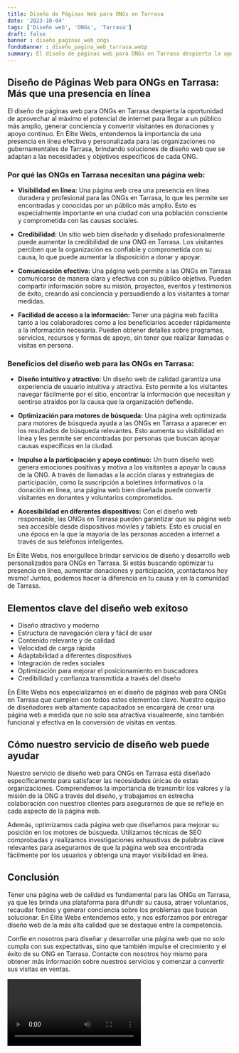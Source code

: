 ```yaml
---
title: Diseño de Páginas Web para ONGs en Tarrasa
date: '2023-10-04'
tags: ['Diseño web', 'ONGs', 'Tarrasa']
draft: false
banner : diseño_paginas_web_ongs
fondoBanner : diseño_pagina_web_tarrasa.webp
summary: El diseño de páginas web para ONGs en Tarrasa despierta la oportunidad de aprovechar al máximo el potencial de internet para llegar a un público más amplio, generar conciencia y convertir visitantes en donaciones y apoyo continuo. En Élite Webs, entendemos la importancia de una presencia en línea efectiva y personalizada para las organizaciones no gubernamentales de Tarrasa, brindando soluciones de diseño web que se adaptan a las necesidades y objetivos específicos de cada ONG.
---
```


## Diseño de Páginas Web para ONGs en Tarrasa: Más que una presencia en línea

El diseño de páginas web para ONGs en Tarrasa despierta la oportunidad de aprovechar al máximo el potencial de internet para llegar a un público más amplio, generar conciencia y convertir visitantes en donaciones y apoyo continuo. En Élite Webs, entendemos la importancia de una presencia en línea efectiva y personalizada para las organizaciones no gubernamentales de Tarrasa, brindando soluciones de diseño web que se adaptan a las necesidades y objetivos específicos de cada ONG.

### Por qué las ONGs en Tarrasa necesitan una página web:

- **Visibilidad en línea:** Una página web crea una presencia en línea duradera y profesional para las ONGs en Tarrasa, lo que les permite ser encontradas y conocidas por un público más amplio. Esto es especialmente importante en una ciudad con una población consciente y comprometida con las causas sociales.

- **Credibilidad:** Un sitio web bien diseñado y diseñado profesionalmente puede aumentar la credibilidad de una ONG en Tarrasa. Los visitantes perciben que la organización es confiable y comprometida con su causa, lo que puede aumentar la disposición a donar y apoyar.

- **Comunicación efectiva:** Una página web permite a las ONGs en Tarrasa comunicarse de manera clara y efectiva con su público objetivo. Pueden compartir información sobre su misión, proyectos, eventos y testimonios de éxito, creando así conciencia y persuadiendo a los visitantes a tomar medidas.

- **Facilidad de acceso a la información:** Tener una página web facilita tanto a los colaboradores como a los beneficiarios acceder rápidamente a la información necesaria. Pueden obtener detalles sobre programas, servicios, recursos y formas de apoyo, sin tener que realizar llamadas o visitas en persona.

### Beneficios del diseño web para las ONGs en Tarrasa:

- **Diseño intuitivo y atractivo:** Un diseño web de calidad garantiza una experiencia de usuario intuitiva y atractiva. Esto permite a los visitantes navegar fácilmente por el sitio, encontrar la información que necesitan y sentirse atraídos por la causa que la organización defiende.

- **Optimización para motores de búsqueda:** Una página web optimizada para motores de búsqueda ayuda a las ONGs en Tarrasa a aparecer en los resultados de búsqueda relevantes. Esto aumenta su visibilidad en línea y les permite ser encontradas por personas que buscan apoyar causas específicas en la ciudad.

- **Impulso a la participación y apoyo continuo:** Un buen diseño web genera emociones positivas y motiva a los visitantes a apoyar la causa de la ONG. A través de llamadas a la acción claras y estrategias de participación, como la suscripción a boletines informativos o la donación en línea, una página web bien diseñada puede convertir visitantes en donantes y voluntarios comprometidos.

- **Accesibilidad en diferentes dispositivos:** Con el diseño web responsable, las ONGs en Tarrasa pueden garantizar que su página web sea accesible desde dispositivos móviles y tablets. Esto es crucial en una época en la que la mayoría de las personas acceden a internet a través de sus teléfonos inteligentes.

En Élite Webs, nos enorgullece brindar servicios de diseño y desarrollo web personalizados para ONGs en Tarrasa. Si estás buscando optimizar tu presencia en línea, aumentar donaciones y participación, ¡contáctanos hoy mismo! Juntos, podemos hacer la diferencia en tu causa y en la comunidad de Tarrasa.

<GifSeo />

<Cta />

## Elementos clave del diseño web exitoso

- Diseño atractivo y moderno
- Estructura de navegación clara y fácil de usar
- Contenido relevante y de calidad
- Velocidad de carga rápida
- Adaptabilidad a diferentes dispositivos
- Integración de redes sociales
- Optimización para mejorar el posicionamiento en buscadores
- Credibilidad y confianza transmitida a través del diseño

En Élite Webs nos especializamos en el diseño de páginas web para ONGs en Tarrasa que cumplen con todos estos elementos clave. Nuestro equipo de diseñadores web altamente capacitados se encargará de crear una página web a medida que no solo sea atractiva visualmente, sino también funcional y efectiva en la conversión de visitas en ventas.

## Cómo nuestro servicio de diseño web puede ayudar

Nuestro servicio de diseño web para ONGs en Tarrasa está diseñado específicamente para satisfacer las necesidades únicas de estas organizaciones. Comprendemos la importancia de transmitir los valores y la misión de la ONG a través del diseño, y trabajamos en estrecha colaboración con nuestros clientes para asegurarnos de que se refleje en cada aspecto de la página web.

Además, optimizamos cada página web que diseñamos para mejorar su posición en los motores de búsqueda. Utilizamos técnicas de SEO comprobadas y realizamos investigaciones exhaustivas de palabras clave relevantes para asegurarnos de que la página web sea encontrada fácilmente por los usuarios y obtenga una mayor visibilidad en línea.

## Conclusión

Tener una página web de calidad es fundamental para las ONGs en Tarrasa, ya que les brinda una plataforma para difundir su causa, atraer voluntarios, recaudar fondos y generar conciencia sobre los problemas que buscan solucionar. En Élite Webs entendemos esto, y nos esforzamos por entregar diseño web de la más alta calidad que se destaque entre la competencia.

Confíe en nosotros para diseñar y desarrollar una página web que no solo cumpla con sus expectativas, sino que también impulse el crecimiento y el éxito de su ONG en Tarrasa. Contacte con nosotros hoy mismo para obtener más información sobre nuestros servicios y comenzar a convertir sus visitas en ventas.

<Video />

<CtaBot job='ONGs' city='Tarrasa'/>

<Gmaps query='Tarrasa+españa+maps' />